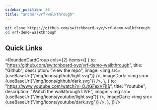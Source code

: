 ```yaml
---
sidebar_position: 30
title: "anchor-vrf-walkthrough"
---
```



```bash
git clone https://github.com/switchboard-xyz/vrf-demo-walkthrough
cd vrf-demo-walkthrough
```

## Quick Links

<RoundedCardGroup
  cols={2}
  items={[
    {
      to: "https://github.com/switchboard-xyz/vrf-demo-walkthrough",
      title: "Github",
      description: "View the repo",
      image: <img src={useBaseUrl("/img/icons/github/light.svg")} />,
      imageDark: <img src={useBaseUrl("/img/icons/github/dark.svg")} />,
    },
    {
      to: "https://www.youtube.com/watch?v=OJtGFexVFII&",
      title: "Youtube",
      description: "Watch the walkthrough LIVE",
      image: <img src={useBaseUrl("/img/icons/youtube/light.svg")} />,
      imageDark: <img src={useBaseUrl("/img/icons/youtube/dark.svg")} />,
    },
  ]}
/>
